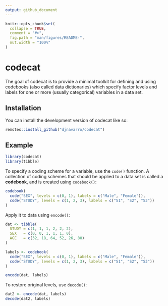 ```yaml
---
output: github_document
---
```


<!-- README.md is generated from README.Rmd. Please edit that file -->

```r
knitr::opts_chunk$set(
  collapse = TRUE,
  comment = "#>",
  fig.path = "man/figures/README-",
  out.width = "100%"
)
```

# codecat

<!-- badges: start -->
<!-- badges: end -->

The goal of codecat is to provide a minimal toolkit for defining and using codebooks (also called data dictionaries) which specify factor levels and labels for one or more (usually categorical) variables in a data set.

## Installation

You can install the development version of codecat like so:

``` r
remotes::install_github("djnavarro/codecat")
```

## Example

```r
library(codecat)
library(tibble)
```

To specify a coding scheme for a variable, use the `code()` function. A collection of coding schemes that should be applied to a data set is called a **codebook**, and is created using `codebook()`:

```r
codebook(
  code("SEX", levels = c(0, 1), labels = c("Male", "Female")),
  code("STUDY", levels = c(1, 2, 3), labels = c("S1", "S2", "S3"))
)
```

Apply it to data using `encode()`:

```r
dat <- tibble(
  STUDY = c(1, 1, 1, 2, 2, 2),
  SEX   = c(0, 0, 1, 1, 1, 0),
  AGE   = c(32, 18, 64, 52, 26, 80)
)

labels <- codebook(
  code("SEX", levels = c(0, 1), labels = c("Male", "Female")),
  code("STUDY", levels = c(1, 2, 3), labels = c("S1", "S2", "S3"))
)

encode(dat, labels)
```

To restore original levels, use `decode()`:

```r
dat2 <- encode(dat, labels)
decode(dat2, labels)
```
